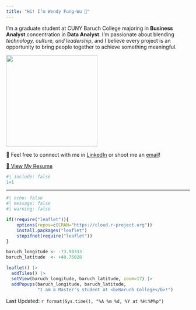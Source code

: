 ```yaml
---
title: "Hi! I’m Wendy Fung-Wu 👋"
---
```


I’m a graduate student at CUNY Baruch College majoring in **Business Analyst** concentration in **Data Analyst**. I’m passionate about blending _technology, culture, and leadership_, and I believe every project is an opportunity to bring people together to achieve something meaningful.

![](images/2379_11zon.jpg){width=250px}

📌 Feel free to connect with me in [LinkedIn](https://www.linkedin.com/in/wendy-fungwu) or shoot me an [email](mailto:wendyfungwu@outlook.com)!  

[📄 View My Resume](images/Wendy's Resume4.pdf){.btn .btn-primary target="_blank"}

```r
#| include: false
1+1
```
--------------

```r
#| echo: false
#| message: false
#| warning: false

if(!require("leaflet")){
    options(repos=c(CRAN="https://cloud.r-project.org"))
    install.packages("leaflet")
    stopifnot(require("leaflet"))
}

baruch_longitude <- -73.98333
baruch_latitude  <- +40.75028

leaflet() |>
  addTiles() |>
  setView(baruch_longitude, baruch_latitude, zoom=17) |>
  addPopups(baruch_longitude, baruch_latitude, 
            "I am a Master's student at <b>Baruch College</b>!")
```

Last Updated: `r format(Sys.time(), "%A %m %d, %Y at %H:%M%p")`
